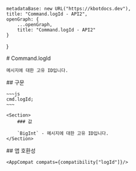 
    metadataBase: new URL("https://kbotdocs.dev"),
    title: "Command.logId - API2",
    openGraph: {
        ...openGraph,
        title: "Command.logId - API2"
    }
}

<Section>
    # Command.logId

    메시지에 대한 고유 ID입니다.
</Section>
<Section>
    ## 구문

    ~~~js
    cmd.logId;
    ~~~

    <Section>
        ### 값

        `BigInt` - 메시지에 대한 고유 ID입니다.
    </Section>
</Section>
<Section>
    ## 앱 호환성

    <AppCompat compats={compatibility["logId"]}/>
</Section>